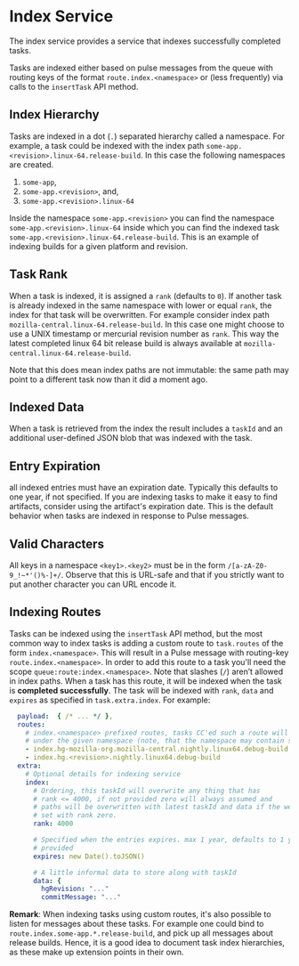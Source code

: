
<ReferenceLinks api logs metrics />

# Index Service

The index service provides a service that indexes successfully completed tasks.

Tasks are indexed either based on pulse messages from the queue with routing keys of the format `route.index.<namespace>` or (less frequently) via calls to the `insertTask` API method.

## Index Hierarchy

Tasks are indexed in a dot (`.`) separated hierarchy called a namespace.
For example, a task could be indexed with the index path `some-app.<revision>.linux-64.release-build`.
In this case the following namespaces are created.

 1. `some-app`,
 1. `some-app.<revision>`, and,
 1. `some-app.<revision>.linux-64`

Inside the namespace `some-app.<revision>` you can find the namespace `some-app.<revision>.linux-64` inside which you can find the indexed task `some-app.<revision>.linux-64.release-build`.
This is an example of indexing builds for a given platform and revision.

## Task Rank

When a task is indexed, it is assigned a `rank` (defaults to `0`).
If another task is already indexed in the same namespace with lower or equal `rank`, the index for that task will be overwritten.
For example consider index path `mozilla-central.linux-64.release-build`.
In this case one might choose to use a UNIX timestamp or mercurial revision number as `rank`.
This way the latest completed linux 64 bit release build is always available at `mozilla-central.linux-64.release-build`.

Note that this does mean index paths are not immutable: the same path may point to a different task now than it did a moment ago.

## Indexed Data

When a task is retrieved from the index the result includes a `taskId` and an additional user-defined JSON blob that was indexed with the task.

## Entry Expiration

all indexed entries must have an expiration date.
Typically this defaults to one year, if not specified.
If you are indexing tasks to make it easy to find artifacts, consider using the artifact's expiration date.
This is the default behavior when tasks are indexed in response to Pulse messages.

## Valid Characters

All keys in a namespace `<key1>.<key2>` must be in the form `/[a-zA-Z0-9_!~*'()%-]+/`.
Observe that this is URL-safe and that if you strictly want to put another character you can URL encode it.

## Indexing Routes

Tasks can be indexed using the `insertTask` API method, but the most common way to index tasks is adding a custom route to `task.routes` of the form `index.<namespace>`.
This will result in a Pulse message with routing-key `route.index.<namespace>`.
In order to add this route to a task you'll need the scope `queue:route:index.<namespace>`.
Note that slashes (`/`) aren’t allowed in index paths.
When a task has this route, it will be indexed when the task is **completed successfully**.
The task will be indexed with `rank`, `data` and `expires` as specified in `task.extra.index`.
For example:

```yaml
  payload:  { /* ... */ },
  routes:
    # index.<namespace> prefixed routes, tasks CC'ed such a route will be indexed
    # under the given namespace (note, that the namespace may contain spaces)
    - index.hg-mozilla-org.mozilla-central.nightly.linux64.debug-build
    - index.hg.<revision>.nightly.linux64.debug-build
  extra:
    # Optional details for indexing service
    index:
      # Ordering, this taskId will overwrite any thing that has
      # rank <= 4000, if not provided zero will always assumed and
      # paths will be overwritten with latest taskId and data if the were also
      # set with rank zero.
      rank: 4000

      # Specified when the entries expires. max 1 year, defaults to 1 year if not
      # provided
      expires: new Date().toJSON()

      # A little informal data to store along with taskId
      data: {
        hgRevision: "..."
        commitMessage: "..."
```

**Remark**: When indexing tasks using custom routes, it's also possible to listen for messages about these tasks.
For example one could bind to `route.index.some-app.*.release-build`, and pick up all messages about release builds.
Hence, it is a good idea to document task index hierarchies, as these make up extension points in their own.
